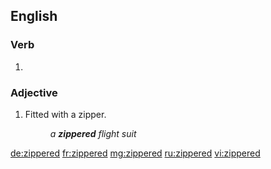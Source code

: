 ==English==

===Verb===
{{head|en|verb form}}

# {{en-past of|zipper}}

===Adjective===
{{en-adj|-}}

# Fitted with a zipper.
#: ''a '''zippered''' flight suit''

[[de:zippered]]
[[fr:zippered]]
[[mg:zippered]]
[[ru:zippered]]
[[vi:zippered]]